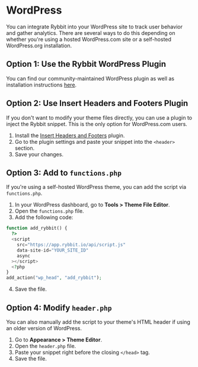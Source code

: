 # WordPress

You can integrate Rybbit into your WordPress site to track user behavior and gather analytics. There are several ways to do this depending on whether you're using a hosted WordPress.com site or a self-hosted WordPress.org installation.

## Option 1: Use the Rybbit WordPress Plugin

You can find our community-maintained WordPress plugin as well as installation instructions [here](https://github.com/didyouexpectthat/rybbit-analytics-tracking-code).

## Option 2: Use Insert Headers and Footers Plugin

If you don't want to modify your theme files directly, you can use a plugin to inject the Rybbit snippet. This is the only option for WordPress.com users.

1. Install the [Insert Headers and Footers](https://wordpress.com/plugins/insert-headers-and-footers) plugin.
2. Go to the plugin settings and paste your snippet into the `<header>` section.
3. Save your changes.

## Option 3: Add to `functions.php`

If you're using a self-hosted WordPress theme, you can add the script via `functions.php`.

1. In your WordPress dashboard, go to **Tools > Theme File Editor**.
2. Open the `functions.php` file.
3. Add the following code:

```php
function add_rybbit() {
  ?>
  <script
    src="https://app.rybbit.io/api/script.js"
    data-site-id="YOUR_SITE_ID"
    async
  ></script>
  <?php
}
add_action("wp_head", "add_rybbit");
```

4. Save the file.

## Option 4: Modify `header.php`

You can also manually add the script to your theme's HTML header if using an older version of WordPress.

1. Go to **Appearance > Theme Editor**.
2. Open the `header.php` file.
3. Paste your snippet right before the closing `</head>` tag.
4. Save the file.
